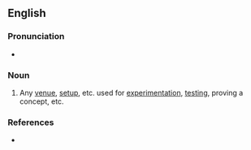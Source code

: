 {{also|testbed}}

==English==

===Pronunciation===
* {{audio|en|En-au-test bed.ogg|Audio (AU)}}

===Noun===
{{en-noun}}
# {{lb|en|idiomatic}} Any [[venue]], [[setup]], etc. used for [[experimentation]], [[testing]], proving a concept, etc.
#: {{ux|en|Since that set of articles is already fairly complete, they might serve as a good '''test bed''' for the different organizational systems we want to try.}}

===References===
* {{R:Lexico}}